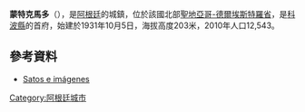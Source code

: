 '''蒙特克馬多'''（{{lang-es|Monte Quemado}}），是[[阿根廷|阿根廷]]的城鎮，位於該國北部[[聖地亞哥-德爾埃斯特羅省|聖地亞哥-德爾埃斯特羅省]]，是[[科波縣|科波縣]]的首府，始建於1931年10月5日，海拔高度203米，2010年人口12,543。

==參考資料==
* [http://www.mininterior.gov.ar/municipios/masinfo.php?municipio=SGO056&idName=municipios&idNameSubMenu=&idNameSubMenuDer=&idNameSubMenuDerNivel2=&idNameSubMenuDerPrincipal= Satos e imágenes] {{Wayback|url=http://www.mininterior.gov.ar/municipios/masinfo.php?municipio=SGO056&idName=municipios&idNameSubMenu=&idNameSubMenuDer=&idNameSubMenuDerNivel2=&idNameSubMenuDerPrincipal= |date=20160304065637 }}

{{Argentina-geo-stub}}
[[Category:阿根廷城市|Category:阿根廷城市]]
